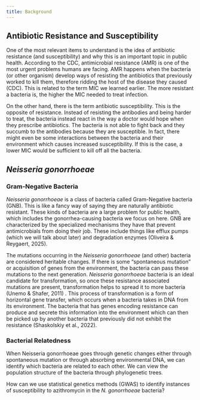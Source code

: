 ```yaml
---
title: Background
---
```


## Antibiotic Resistance and Susceptibility

One of the most relevant items to understand is the idea of antibiotic resistance (and susceptibility) and why this is an important topic in public health. According to the CDC, antimicrobial resistance (AMR) is one of the most urgent problems humans are facing. AMR happens when the bacteria (or other organism) develop ways of resisting the antibiotics that previously worked to kill them, therefore ridding the host of the disease they caused (CDC). This is related to the term MIC we learned earlier. The more resistant a bacteria is, the higher the MIC needed to treat infection.

On the other hand, there is the term antibiotic susceptibility. This is the opposite of resistance. Instead of resisting the antibodies and being harder to treat, the bacteria instead react in the way a doctor would hope when they prescribe antibiotics. The bacteria is not able to fight back and they succumb to the antibodies because they are susceptible. In fact, there might even be some interactions between the bacteria and their environment which causes increased susceptibility. If this is the case, a lower MIC would be sufficient to kill off all the bacteria.

## *Neisseria gonorrhoeae*

### Gram-Negative Bacteria

*Neisseria gonorrhoeae*  is a class of bacteria called Gram-Negative bacteria (GNB). This is like a fancy way of saying they are naturally antibiotic resistant. These kinds of bacteria are a large problem for public health, which includes the gonorrhea-causing bacteria we focus on here. GNB are characterized by the specialized mechanisms they have that prevent antimicrobials from doing their job. These include things like efflux pumps (which we will talk about later) and degradation enzymes (Oliveira & Reygaert, 2025). 

The mutations occurring in the  *Neisseria gonorrhoeae* (and other) bacteria are considered heritable changes. If there is some “spontaneous mutation” or acquisition of genes from the environment, the bacteria can pass these mutations to the next generation. *Neisseria gonorrhoeae* bacteria is an ideal candidate for transformation, so once these resistance associated mutations are present, transformation helps to spread it to more bacteria (Unemo & Shafer, 2011) . This process of transformation is a form of horizontal gene transfer, which occurs when a bacteria takes in DNA from its environment. The bacteria that has genes encoding resistance can produce and secrete this information into the environment which can then be picked up by another bacteria that previously did not exhibit the resistance (Shaskolskiy et al., 2022). 

### Bacterial Relatedness

When Neisseria gonorrhoeae goes through genetic changes either through spontaneous mutation or through absorbing environmental DNA, we can identify which bacteria are related to each other. We can view the population structure of the bacteria through phylogenetic trees.

How can we use statistical genetics methods (GWAS) to identify instances of susceptibility to azithromycin in the *N. gonorrhoeae* bacteria?

